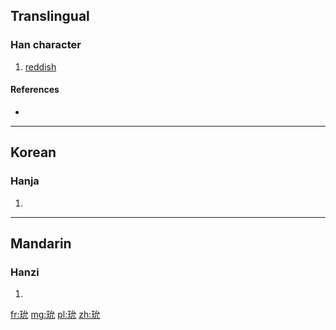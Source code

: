 ==Translingual==

===Han character===
{{Han char|rn=96|rad=玉|as=04|sn=8|four=|canj=一土戈竹山 (MGIHU)}}

# [[reddish]]

====References====
* {{Han ref|kx=0728.130|dkj=20870|dj=1140.120|hdz=21105.080|uh=73A7|ud=29607}}

----

==Korean==

===Hanja===
{{ko-hanja|hangeul=윤|eumhun=|rv=yun|mr=yun|y=yun}}

# {{defn|lang=ko|sort=玉04}}

----

==Mandarin==

===Hanzi===
{{cmn-hanzi|pin=[[yǔn]] ([[yun3]])|wg=yün<sup>3</sup>}}

# {{defn|lang=cmn|sort=玉04}}

[[fr:玧]]
[[mg:玧]]
[[pl:玧]]
[[zh:玧]]